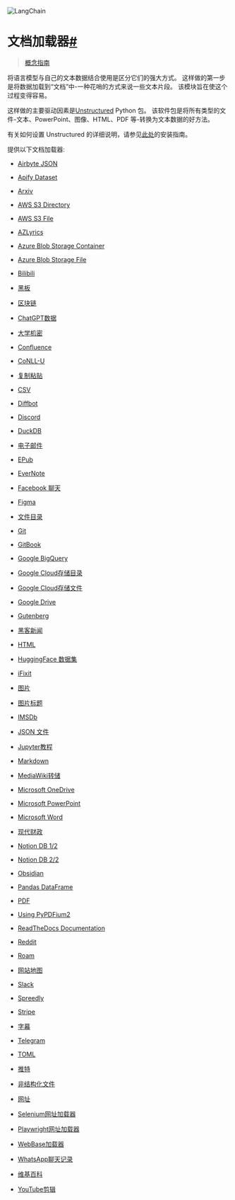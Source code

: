 

<Head>
  <script>
    {
      `(function() {
         var _hmt = _hmt || [];
(function() {
  var hm = document.createElement("script");
  hm.src = "https://hm.baidu.com/hm.js?e60fb290e204e04c5cb6f79b0ac1e697";
  var s = document.getElementsByTagName("script")[0]; 
  s.parentNode.insertBefore(hm, s);
})();
       })();`
    }
  </script>
</Head>

![LangChain](https://pica.zhimg.com/50/v2-56e8bbb52aa271012541c1fe1ceb11a2_r.gif)





文档加载器[#](#document-loaders "此标题的永久链接")
======================================

> [概念指南](https://docs.langchain.com/docs/components/indexing/document-loaders)

将语言模型与自己的文本数据结合使用是区分它们的强大方式。
这样做的第一步是将数据加载到“文档”中-一种花哨的方式来说一些文本片段。
该模块旨在使这个过程变得容易。

这样做的主要驱动因素是[Unstructured](https://github.com/Unstructured-IO/unstructured) Python 包。
该软件包是将所有类型的文件-文本、PowerPoint、图像、HTML、PDF 等-转换为文本数据的好方法。

有关如何设置 Unstructured 的详细说明，请参见[此处](https://github.com/Unstructured-IO/unstructured#coffee-getting-started)的安装指南。

提供以下文档加载器:

* [Airbyte JSON](document_loaders/examples/airbyte_json)

* [Apify Dataset](document_loaders/examples/apify_dataset)

* [Arxiv](document_loaders/examples/arxiv)

* [AWS S3 Directory](document_loaders/examples/aws_s3_directory)

* [AWS S3 File](document_loaders/examples/aws_s3_file)

* [AZLyrics](document_loaders/examples/azlyrics)

* [Azure Blob Storage Container](document_loaders/examples/azure_blob_storage_container)

* [Azure Blob Storage File](document_loaders/examples/azure_blob_storage_file)

* [Bilibili](document_loaders/examples/bilibili)

* [黑板](document_loaders/examples/blackboard)

* [区块链](document_loaders/examples/blockchain)

* [ChatGPT数据](document_loaders/examples/chatgpt_loader)

* [大学机密](document_loaders/examples/college_confidential)

* [Confluence](document_loaders/examples/confluence)

* [CoNLL-U](document_loaders/examples/conll-u)

* [复制粘贴](document_loaders/examples/copypaste)

* [CSV](document_loaders/examples/csv)

* [Diffbot](document_loaders/examples/diffbot)

* [Discord](document_loaders/examples/discord_loader)

* [DuckDB](document_loaders/examples/duckdb)

* [电子邮件](document_loaders/examples/email)

* [EPub](document_loaders/examples/epub)

* [EverNote](document_loaders/examples/evernote)

* [Facebook 聊天](document_loaders/examples/facebook_chat)

* [Figma](document_loaders/examples/figma)

* [文件目录](document_loaders/examples/file_directory)

* [Git](document_loaders/examples/git)

* [GitBook](document_loaders/examples/gitbook)

* [Google BigQuery](document_loaders/examples/google_bigquery)

* [Google Cloud存储目录](document_loaders/examples/google_cloud_storage_directory)

* [Google Cloud存储文件](document_loaders/examples/google_cloud_storage_file)

* [Google Drive](document_loaders/examples/google_drive)

* [Gutenberg](document_loaders/examples/gutenberg)

* [黑客新闻](document_loaders/examples/hacker_news)

* [HTML](document_loaders/examples/html)

* [HuggingFace 数据集](document_loaders/examples/hugging_face_dataset)

* [iFixit](document_loaders/examples/ifixit)

* [图片](document_loaders/examples/image)

* [图片标题](document_loaders/examples/image_captions)

* [IMSDb](document_loaders/examples/imsdb)

* [JSON 文件](document_loaders/examples/json_loader)

* [Jupyter教程](document_loaders/examples/jupyter_notebook)

* [Markdown](document_loaders/examples/markdown)

* [MediaWiki转储](document_loaders/examples/mediawikidump)

* [Microsoft OneDrive](document_loaders/examples/microsoft_onedrive)

* [Microsoft PowerPoint](document_loaders/examples/microsoft_powerpoint)

* [Microsoft Word](document_loaders/examples/microsoft_word)

* [现代财政](document_loaders/examples/modern_treasury)

* [Notion DB 1/2](document_loaders/examples/notion)

* [Notion DB 2/2](document_loaders/examples/notiondb)

* [Obsidian](document_loaders/examples/obsidian)

* [Pandas DataFrame](document_loaders/examples/pandas_dataframe)

* [PDF](document_loaders/examples/pdf)

* [Using PyPDFium2](document_loaders/examples/pdf#using-pypdfium2)

* [ReadTheDocs Documentation](document_loaders/examples/readthedocs_documentation)

* [Reddit](document_loaders/examples/reddit)

* [Roam](document_loaders/examples/roam)

* [网站地图](document_loaders/examples/sitemap)

* [Slack](document_loaders/examples/slack)

* [Spreedly](document_loaders/examples/spreedly)

* [Stripe](document_loaders/examples/stripe)

* [字幕](document_loaders/examples/subtitle)

* [Telegram](document_loaders/examples/telegram)

* [TOML](document_loaders/examples/toml)

* [推特](document_loaders/examples/twitter)

* [非结构化文件](document_loaders/examples/unstructured_file)

* [网址](document_loaders/examples/url)

* [Selenium网址加载器](document_loaders/examples/url#selenium-url-loader)

* [Playwright网址加载器](document_loaders/examples/url#playwright-url-loader)

* [WebBase加载器](document_loaders/examples/web_base)

* [WhatsApp聊天记录](document_loaders/examples/whatsapp_chat)

* [维基百科](document_loaders/examples/wikipedia)

* [YouTube剪辑](document_loaders/examples/youtube_transcript)

